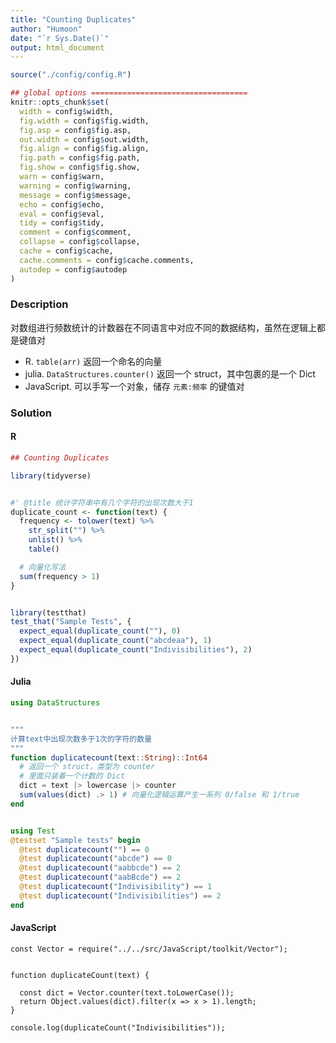 ```yaml
---
title: "Counting Duplicates"
author: "Humoon"
date: "`r Sys.Date()`"
output: html_document
---
```



```r
source("./config/config.R")

## global options ===================================
knitr::opts_chunk$set(
  width = config$width,
  fig.width = config$fig.width,
  fig.asp = config$fig.asp,
  out.width = config$out.width,
  fig.align = config$fig.align,
  fig.path = config$fig.path,
  fig.show = config$fig.show,
  warn = config$warn,
  warning = config$warning,
  message = config$message,
  echo = config$echo,
  eval = config$eval,
  tidy = config$tidy,
  comment = config$comment,
  collapse = config$collapse,
  cache = config$cache,
  cache.comments = config$cache.comments,
  autodep = config$autodep
)
```



### Description

对数组进行频数统计的计数器在不同语言中对应不同的数据结构，虽然在逻辑上都是键值对

- R. `table(arr)` 返回一个命名的向量
- julia. `DataStructures.counter()` 返回一个 struct，其中包裹的是一个 Dict
- JavaScript. 可以手写一个对象，储存 `元素:频率` 的键值对


### Solution

#### R
```r
## Counting Duplicates

library(tidyverse)


#' @title 统计字符串中有几个字符的出现次数大于1
duplicate_count <- function(text) {
  frequency <- tolower(text) %>%
    str_split("") %>%
    unlist() %>%
    table()

  # 向量化写法
  sum(frequency > 1)
}


library(testthat)
test_that("Sample Tests", {
  expect_equal(duplicate_count(""), 0)
  expect_equal(duplicate_count("abcdeaa"), 1)
  expect_equal(duplicate_count("Indivisibilities"), 2)
})
```


#### Julia
```julia
using DataStructures


"""
计算text中出现次数多于1次的字符的数量
"""
function duplicatecount(text::String)::Int64
  # 返回一个 struct，类型为 counter
  # 里面只装着一个计数的 Dict
  dict = text |> lowercase |> counter
  sum(values(dict) .> 1) # 向量化逻辑运算产生一系列 0/false 和 1/true
end


using Test
@testset "Sample tests" begin
  @test duplicatecount("") == 0
  @test duplicatecount("abcde") == 0
  @test duplicatecount("aabbcde") == 2
  @test duplicatecount("aabBcde") == 2
  @test duplicatecount("Indivisibility") == 1
  @test duplicatecount("Indivisibilities") == 2
end
```


#### JavaScript

```node
const Vector = require("../../src/JavaScript/toolkit/Vector");


function duplicateCount(text) {

  const dict = Vector.counter(text.toLowerCase());
  return Object.values(dict).filter(x => x > 1).length;
}

console.log(duplicateCount("Indivisibilities"));
```


